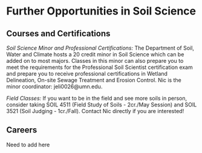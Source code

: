 # Further Opportunities in Soil Science

## Courses and Certifications

*Soil Science Minor and Professional Certifications:* The Department of Soil, Water and Climate hosts a 20 credit minor in Soil Science which can be added on to most majors. Classes in this minor can also prepare you to meet the requirements for the Professional Soil Scientist certification exam and prepare you to receive professional certifications in Wetland Delineation, On-site Sewage Treatment and Erosion Control. Nic is the minor coordinator: jeli0026@umn.edu.

*Field Classes:* If you want to be in the field and see more soils in person, consider taking SOIL 4511 (Field Study of Soils - 2cr./May Session) and SOIL 3521 (Soil Judging - 1cr./Fall). Contact Nic directly if you are interested!

## Careers

Need to add here